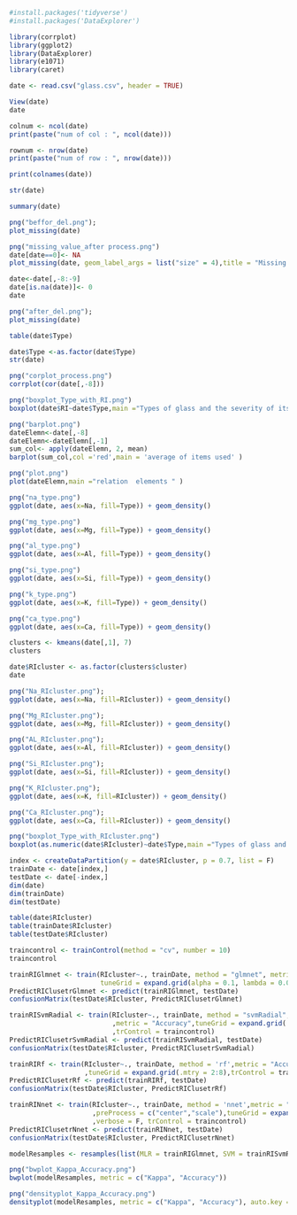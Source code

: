 ```r
#install.packages('tidyverse')
#install.packages('DataExplorer')
```
```r
library(corrplot)
library(ggplot2)
library(DataExplorer)
library(e1071)
library(caret)
```

```r
date <- read.csv("glass.csv", header = TRUE)
```

```r
View(date)
date
```

```r
colnum <- ncol(date)
print(paste("num of col : ", ncol(date)))

```

```r
rownum <- nrow(date)
print(paste("num of row : ", nrow(date)))
```

```r
print(colnames(date))
```

```r
str(date)
```

```r
summary(date)
```

```r
png("beffor_del.png");
plot_missing(date)
```

```r
png("missing_value_after process.png")
date[date==0]<- NA
plot_missing(date, geom_label_args = list("size" = 4),title = "Missing Data in Glass",theme_config = list(legend.position =c("top")))
```

```r
date<-date[,-8:-9]
date[is.na(date)]<- 0
date
```

```r
png("after_del.png");
plot_missing(date)
```
```r
table(date$Type)
```

```r
date$Type <-as.factor(date$Type)
str(date)
```

```r
png("corplot_process.png")
corrplot(cor(date[,-8]))
```

```r
png("boxplot_Type_with_RI.png")
boxplot(date$RI~date$Type,main ="Types of glass and the severity of its refraction",xlab = 'Type',ylab = 'RI')
```

```r
png("barplot.png")
dateElemn<-date[,-8]
dateElemn<-dateElemn[,-1]
sum_col<- apply(dateElemn, 2, mean)
barplot(sum_col,col ='red',main = 'average of items used' )
```

```r
png("plot.png")
plot(dateElemn,main ="relation  elements " )
```

```r
png("na_type.png")
ggplot(date, aes(x=Na, fill=Type)) + geom_density()
```

```r
png("mg_type.png")
ggplot(date, aes(x=Mg, fill=Type)) + geom_density()
```

```r
png("al_type.png")
ggplot(date, aes(x=Al, fill=Type)) + geom_density()
```

```r
png("si_type.png")
ggplot(date, aes(x=Si, fill=Type)) + geom_density()
```

```r
png("k_type.png")
ggplot(date, aes(x=K, fill=Type)) + geom_density()
```

```r
png("ca_type.png")
ggplot(date, aes(x=Ca, fill=Type)) + geom_density()
```

```r
clusters <- kmeans(date[,1], 7)
clusters 
```
```r
date$RIcluster <- as.factor(clusters$cluster)
date
```

```r
png("Na_RIcluster.png");
ggplot(date, aes(x=Na, fill=RIcluster)) + geom_density()
```
```r
png("Mg_RIcluster.png");
ggplot(date, aes(x=Mg, fill=RIcluster)) + geom_density()
```

```r
png("AL_RIcluster.png");
ggplot(date, aes(x=Al, fill=RIcluster)) + geom_density()
```

```r
png("Si_RIcluster.png");
ggplot(date, aes(x=Si, fill=RIcluster)) + geom_density()
```

```r
png("K_RIcluster.png");
ggplot(date, aes(x=K, fill=RIcluster)) + geom_density()
```

```r
png("Ca_RIcluster.png");
ggplot(date, aes(x=Ca, fill=RIcluster)) + geom_density()
```

```r
png("boxplot_Type_with_RIcluster.png")
boxplot(as.numeric(date$RIcluster)~date$Type,main ="Types of glass and the severity of its refraction",xlab = 'Type',ylab = 'RIcluster')
```

```r
index <- createDataPartition(y = date$RIcluster, p = 0.7, list = F)
trainDate <- date[index,]
testDate <- date[-index,]
dim(date)
dim(trainDate)
dim(testDate)

```

```r
table(date$RIcluster)
table(trainDate$RIcluster)
table(testDate$RIcluster)
```

```r
traincontrol <- trainControl(method = "cv", number = 10)
traincontrol
```

```r
trainRIGlmnet <- train(RIcluster~., trainDate, method = "glmnet", metric = "Accuracy",
                       tuneGrid = expand.grid(alpha = 0.1, lambda = 0.004972569),trControl = traincontrol)
PredictRIClusetrGlmnet <- predict(trainRIGlmnet, testDate)
confusionMatrix(testDate$RIcluster, PredictRIClusetrGlmnet)
```

```r
trainRISvmRadial <- train(RIcluster~., trainDate, method = "svmRadial", preProcess = c("center","scale")
                          ,metric = "Accuracy",tuneGrid = expand.grid(.sigma = 0.5, .C = 10)
                          ,trControl = traincontrol)
PredictRIClusetrSvmRadial <- predict(trainRISvmRadial, testDate)
confusionMatrix(testDate$RIcluster, PredictRIClusetrSvmRadial)
```

```r
trainRIRf <- train(RIcluster~., trainDate, method = 'rf',metric = "Accuracy",ntree = 500
                   ,tuneGrid = expand.grid(.mtry = 2:8),trControl = traincontrol)
PredictRIClusetrRf <- predict(trainRIRf, testDate)
confusionMatrix(testDate$RIcluster, PredictRIClusetrRf)
```

```r
trainRINnet <- train(RIcluster~., trainDate, method = 'nnet',metric = "Accuracy"
                     ,preProcess = c("center","scale"),tuneGrid = expand.grid(size = 10, decay = 0.1)
                     ,verbose = F, trControl = traincontrol)
PredictRIClusetrNnet <- predict(trainRINnet, testDate)
confusionMatrix(testDate$RIcluster, PredictRIClusetrNnet)
```
```r
modelResamples <- resamples(list(MLR = trainRIGlmnet, SVM = trainRISvmRadial, RF = trainRIRf,NNet = trainRINnet))
```

```r
png("bwplot_Kappa_Accuracy.png")
bwplot(modelResamples, metric = c("Kappa", "Accuracy"))
```

```r
png("densityplot_Kappa_Accuracy.png")
densityplot(modelResamples, metric = c("Kappa", "Accuracy"), auto.key = list(coloumns = 3))
```


